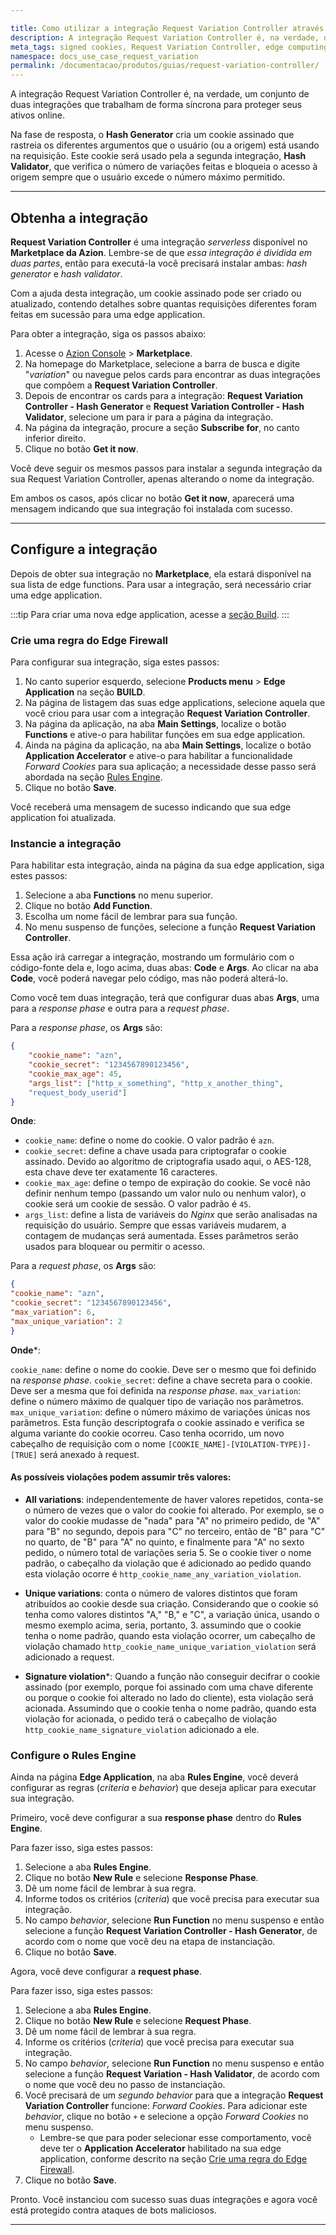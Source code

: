 ```yaml
---

title: Como utilizar a integração Request Variation Controller através do Marketplace da Azion
description: A integração Request Variation Controller é, na verdade, duas integrações que trabalham juntas para proteger seus ativos online.
meta_tags: signed cookies, Request Variation Controller, edge computing, proteção, hash validator, hash generator
namespace: docs_use_case_request_variation
permalink: /documentacao/produtos/guias/request-variation-controller/
---
```


A integração Request Variation Controller é, na verdade, um conjunto de duas integrações que trabalham de forma síncrona para proteger seus ativos online.

Na fase de resposta, o **Hash Generator** cria um cookie assinado que rastreia os diferentes argumentos que o usuário (ou a origem) está usando na requisição. Este cookie será usado pela a segunda integração, **Hash Validator**, que verifica o número de variações feitas e bloqueia o acesso à origem sempre que o usuário excede o número máximo permitido.

---

## Obtenha a integração

**Request Variation Controller** é uma integração *serverless* disponível no **Marketplace da Azion**. Lembre-se de que *essa integração é dividida em duas partes*, então para executá-la você precisará instalar ambas: *hash generator* e *hash validator*.

Com a ajuda desta integração, um cookie assinado pode ser criado ou atualizado, contendo detalhes sobre quantas requisições diferentes foram feitas em sucessão para uma edge application.

Para obter a integração, siga os passos abaixo:

1. Acesse o [Azion Console](/pt-br/documentacao/produtos/guias/como-acessar-o-rtm/) > **Marketplace**.
2. Na homepage do Marketplace, selecione a barra de busca e digite "*variation*" ou navegue pelos cards para encontrar as duas integrações que compõem a **Request Variation Controller**.
3. Depois de encontrar os cards para a integração: **Request Variation Controller - Hash Generator** e **Request Variation Controller - Hash Validator**, selecione um para ir para a página da integração.
4. Na página da integração, procure a seção **Subscribe for**, no canto inferior direito.
5. Clique no botão **Get it now**.

Você deve seguir os mesmos passos para instalar a segunda integração da sua Request Variation Controller, apenas alterando o nome da integração.

Em ambos os casos, após clicar no botão **Get it now**, aparecerá uma mensagem indicando que sua integração foi instalada com sucesso.

---

## Configure a integração

Depois de obter sua integração no **Marketplace**, ela estará disponível na sua lista de edge functions. Para usar a integração, será necessário criar uma edge application.

:::tip
Para criar uma nova edge application, acesse a [seção Build](/pt-br/documentacao/produtos/guias/build/criar-uma-aplicacao/).
:::

### Crie uma regra do Edge Firewall

Para configurar sua integração, siga estes passos:

1. No canto superior esquerdo, selecione **Products menu** > **Edge Application** na seção **BUILD**.
2. Na página de listagem das suas edge applications, selecione aquela que você criou para usar com a integração **Request Variation Controller**.
3. Na página da aplicação, na aba **Main Settings**, localize o botão **Functions** e ative-o para habilitar funções em sua edge application.
4. Ainda na página da aplicação, na aba **Main Settings**, localize o botão **Application Accelerator** e ative-o para habilitar a funcionalidade *Forward Cookies* para sua aplicação; a necessidade desse passo será abordada na seção [Rules Engine](#rules-engine).
5. Clique no botão **Save**.

Você receberá uma mensagem de sucesso indicando que sua edge application foi atualizada.

### Instancie a integração

Para habilitar esta integração, ainda na página da sua edge application, siga estes passos:

1. Selecione a aba **Functions** no menu superior.
2. Clique no botão **Add Function**.
3. Escolha um nome fácil de lembrar para sua função.
4. No menu suspenso de funções, selecione a função **Request Variation Controller**.

Essa ação irá carregar a integração, mostrando um formulário com o código-fonte dela e, logo acima, duas abas: **Code** e **Args**. Ao clicar na aba **Code**, você poderá navegar pelo código, mas não poderá alterá-lo.

Como você tem duas integração, terá que configurar duas abas **Args**, uma para a *response phase* e outra para a *request phase*.

Para a *response phase*, os **Args** são:

```json
{
    "cookie_name": "azn",
    "cookie_secret": "1234567890123456",
    "cookie_max_age": 45,
    "args_list": ["http_x_something", "http_x_another_thing",
    "request_body_userid"]
}
```

**Onde**:

- `cookie_name`: define o nome do cookie. O valor padrão é `azn`.
- `cookie_secret`: define a chave usada para criptografar o cookie assinado. Devido ao algoritmo de criptografia usado aqui, o AES-128, esta chave deve ter exatamente 16 caracteres.
- `cookie_max_age`: define o tempo de expiração do cookie. Se você não definir nenhum tempo (passando um valor nulo ou nenhum valor), o cookie será um cookie de sessão. O valor padrão é `45`.
- `args_list`: define a lista de variáveis do *Nginx* que serão analisadas na requisição do usuário. Sempre que essas variáveis mudarem, a contagem de mudanças será aumentada. Esses parâmetros serão usados para bloquear ou permitir o acesso.

Para a *request phase*, os **Args** são:

```json
{
"cookie_name": "azn",
"cookie_secret": "1234567890123456",
"max_variation": 6,
"max_unique_variation": 2
}
```

**Onde***:

`cookie_name`: define o nome do cookie. Deve ser o mesmo que foi definido na *response phase*.
`cookie_secret`: define a chave secreta para o cookie. Deve ser a mesma que foi definida na *response phase*.
`max_variation`: define o número máximo de qualquer tipo de variação nos parâmetros.
`max_unique_variation`: define o número máximo de variações únicas nos parâmetros. Esta função descriptografa o cookie assinado e verifica se alguma variante do cookie ocorreu. Caso tenha ocorrido, um novo cabeçalho de requisição com o nome `[COOKIE_NAME]-[VIOLATION-TYPE)]-[TRUE]` será anexado à request.

#### As possíveis violações podem assumir três valores:

- **All variations**: independentemente de haver valores repetidos, conta-se o número de vezes que o valor do cookie foi alterado. Por exemplo, se o valor do cookie mudasse de "nada" para "A" no primeiro pedido, de "A" para "B" no segundo, depois para "C" no terceiro, então de "B" para "C" no quarto, de "B" para "A" no quinto, e finalmente para "A" no sexto pedido, o número total de variações seria 5. Se o cookie tiver o nome padrão, o cabeçalho da violação que é adicionado ao pedido quando esta violação ocorre é `http_cookie_name_any_variation_violation`.

- **Unique variations**: conta o número de valores distintos que foram atribuídos ao cookie desde sua criação. Considerando que o cookie só tenha como valores distintos "A," "B," e "C", a variação única, usando o mesmo exemplo acima, seria, portanto, 3. assumindo que o cookie tenha o nome padrão, quando esta violação ocorrer, um cabeçalho de violação chamado `http_cookie_name_unique_variation_violation` será adicionado a request.

- **Signature violation***: Quando a função não conseguir decifrar o cookie assinado (por exemplo, porque foi assinado com uma chave diferente ou porque o cookie foi alterado no lado do cliente), esta violação será acionada. Assumindo que o cookie tenha o nome padrão, quando esta violação for acionada, o pedido terá o cabeçalho de violação `http_cookie_name_signature_violation` adicionado a ele.

### Configure o Rules Engine

Ainda na página **Edge Application**, na aba **Rules Engine**, você deverá configurar as regras (*criteria* e *behavior*) que deseja aplicar para executar sua integração.

Primeiro, você deve configurar a sua **response phase** dentro do **Rules Engine**.

Para fazer isso, siga estes passos:

1. Selecione a aba **Rules Engine**.
2. Clique no botão **New Rule** e selecione **Response Phase**.
3. Dê um nome fácil de lembrar à sua regra.
4. Informe todos os critérios (*criteria*) que você precisa para executar sua integração.
5. No campo *behavior*, selecione **Run Function** no menu suspenso e então selecione a função **Request Variation Controller - Hash Generator**, de acordo com o nome que você deu na etapa de instanciação.
6. Clique no botão **Save**.

Agora, você deve configurar a **request phase**.

Para fazer isso, siga estes passos:

1. Selecione a aba **Rules Engine**.
2. Clique no botão **New Rule** e selecione **Request Phase**.
3. Dê um nome fácil de lembrar à sua regra.
4. Informe os critérios (*criteria*) que você precisa para executar sua integração.
5. No campo *behavior*, selecione **Run Function** no menu suspenso e então selecione a função **Request Variation - Hash Validator**, de acordo com o nome que você deu no passo de instanciação.
6. Você precisará de um *segundo behavior* para que a integração **Request Variation Controller** funcione: *Forward Cookies*. Para adicionar este *behavior*, clique no botão `+` e selecione a opção *Forward Cookies* no menu suspenso.
    - Lembre-se que para poder selecionar esse comportamento, você deve ter o **Application Accelerator** habilitado na sua edge application, conforme descrito na seção [Crie uma regra do Edge Firewall](#crie-uma-regra-do-edge-firewall).
7. Clique no botão **Save**.

Pronto. Você instanciou com sucesso suas duas integrações e agora você está protegido contra ataques de bots maliciosos.





---

